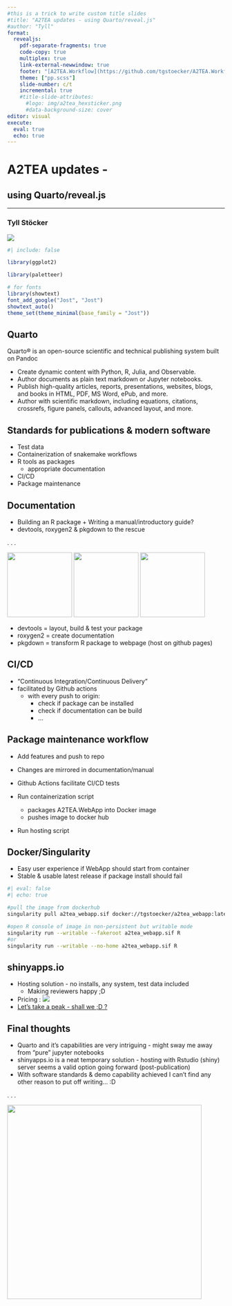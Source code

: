 ```yaml
---
#this is a trick to write custom title slides
#title: "A2TEA updates - using Quarto/reveal.js"
#author: "Tyll"
format: 
  revealjs:
    pdf-separate-fragments: true
    code-copy: true
    multiplex: true
    link-external-newwindow: true
    footer: "[A2TEA.Workflow](https://github.com/tgstoecker/A2TEA.Workflow)/[A2TEA.WebApp](https://github.com/tgstoecker/A2TEA.WebApp)"
    theme: ["pp.scss"]
    slide-number: c/t
    incremental: true
    #title-slide-attributes: 
      #logo: img/a2tea_hexsticker.png
      #data-background-size: cover
editor: visual
execute: 
  eval: true
  echo: true
---
```


<h1>A2TEA updates -</h1>

<h2>using Quarto/reveal.js</h2>

<hr>

<h3>Tyll Stöcker</h3>

![](img/a2tea_hexsticker.png){.relative}

```r
#| include: false

library(ggplot2)

library(paletteer)

# for fonts
library(showtext)
font_add_google("Jost", "Jost")
showtext_auto()
theme_set(theme_minimal(base_family = "Jost"))
```

## Quarto

Quarto® is an open-source scientific and technical publishing system built on Pandoc

-   Create dynamic content with Python, R, Julia, and Observable.
-   Author documents as plain text markdown or Jupyter notebooks.
-   Publish high-quality articles, reports, presentations, websites, blogs, and books in HTML, PDF, MS Word, ePub, and more.
-   Author with scientific markdown, including equations, citations, crossrefs, figure panels, callouts, advanced layout, and more.

## Standards for publications & modern software

-   Test data
-   Containerization of snakemake workflows
-   R tools as packages
    -   appropriate documentation
-   CI/CD
-   Package maintenance

## Documentation

- Building an R package + Writing a manual/introductory guide?
- devtools, roxygen2 & pkgdown to the rescue

. . .

![](img/roxygen2_logo.png){.absolute top="375" left="390" width="150"}
![](img/devtools_logo.svg){.absolute top="375" left="250" width="150"} 
![](img/pkgdown_logo.png){.absolute top="500" left="325" width="150"}

- devtools = layout, build & test your package
- roxygen2 = create documentation
- pkgdown = transform R package to webpage (host on github pages)


## CI/CD

-   "Continuous Integration/Continuous Delivery"
-   facilitated by Github actions
    -   with every push to origin:
        -   check if package can be installed
        -   check if documentation can be build
        -   ...

## Package maintenance workflow

-   Add features and push to repo

-   Changes are mirrored in documentation/manual

-   Github Actions facilitate CI/CD tests

-   ::: {.fragment .highlight-red}
    Run containerization script
    :::

    -   packages A2TEA.WebApp into Docker image
    -   pushes image to docker hub

-   ::: {.fragment .highlight-red}
    Run hosting script
    :::

## Docker/Singularity

-   Easy user experience if WebApp should start from container
-   Stable & usable latest release if package install should fail

```bash
#| eval: false
#| echo: true

#pull the image from dockerhub
singularity pull a2tea_webapp.sif docker://tgstoecker/a2tea_webapp:latest

#open R console of image in non-persistent but writable mode
singularity run --writable --fakeroot a2tea_webapp.sif R
#or
singularity run --writable --no-home a2tea_webapp.sif R
```

## shinyapps.io

- Hosting solution - no installs, any system, test data included
  - Making reviewers happy ;D
- Pricing : ![](img/shinyapps_io_pricing.png)
- [Let's take a peak - shall we ;D ?](https://tgstoecker.shinyapps.io/A2TEA-WebApp/)

## Final thoughts

-   Quarto and it's capabilities are very intriguing - might sway me away from "pure" jupyter notebooks
-   shinyapps.io is a neat temporary solution - hosting with Rstudio (shiny) server seems a valid option going forward (post-publication)
-   With software standards & demo capability achieved I can't find any other reason to put off writing... :D

. . .

![](https://c.tenor.com/CrWHpzxIZYEAAAAC/cat-typing-gif.gif){.absolute right="300" width="450"}

